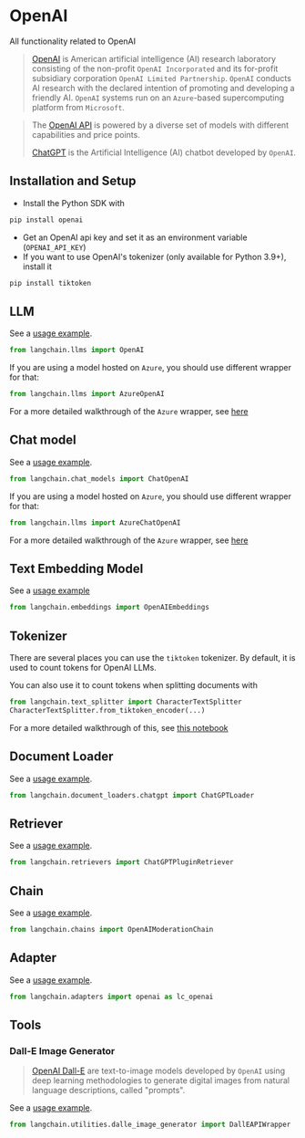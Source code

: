 # OpenAI

All functionality related to OpenAI

>[OpenAI](https://en.wikipedia.org/wiki/OpenAI) is American artificial intelligence (AI) research laboratory 
> consisting of the non-profit `OpenAI Incorporated`
> and its for-profit subsidiary corporation `OpenAI Limited Partnership`. 
> `OpenAI` conducts AI research with the declared intention of promoting and developing a friendly AI. 
> `OpenAI` systems run on an `Azure`-based supercomputing platform from `Microsoft`.

>The [OpenAI API](https://platform.openai.com/docs/models) is powered by a diverse set of models with different capabilities and price points.
> 
>[ChatGPT](https://chat.openai.com) is the Artificial Intelligence (AI) chatbot developed by `OpenAI`.

## Installation and Setup
- Install the Python SDK with
```bash
pip install openai
```
- Get an OpenAI api key and set it as an environment variable (`OPENAI_API_KEY`)
- If you want to use OpenAI's tokenizer (only available for Python 3.9+), install it
```bash
pip install tiktoken
```


## LLM

See a [usage example](/docs/integrations/llms/openai).

```python
from langchain.llms import OpenAI
```

If you are using a model hosted on `Azure`, you should use different wrapper for that:
```python
from langchain.llms import AzureOpenAI
```
For a more detailed walkthrough of the `Azure` wrapper, see [here](/docs/integrations/llms/azure_openai_example)


## Chat model

See a [usage example](/docs/integrations/chat/openai).

```python
from langchain.chat_models import ChatOpenAI
```

If you are using a model hosted on `Azure`, you should use different wrapper for that:
```python
from langchain.llms import AzureChatOpenAI
```
For a more detailed walkthrough of the `Azure` wrapper, see [here](/docs/integrations/chat/azure_chat_openai)


## Text Embedding Model

See a [usage example](/docs/integrations/text_embedding/openai)

```python
from langchain.embeddings import OpenAIEmbeddings
```


## Tokenizer

There are several places you can use the `tiktoken` tokenizer. By default, it is used to count tokens
for OpenAI LLMs.

You can also use it to count tokens when splitting documents with 
```python
from langchain.text_splitter import CharacterTextSplitter
CharacterTextSplitter.from_tiktoken_encoder(...)
```
For a more detailed walkthrough of this, see [this notebook](/docs/modules/data_connection/document_transformers/text_splitters/tiktoken)

## Document Loader

See a [usage example](/docs/integrations/document_loaders/chatgpt_loader).

```python
from langchain.document_loaders.chatgpt import ChatGPTLoader
```

## Retriever

See a [usage example](/docs/integrations/retrievers/chatgpt-plugin).

```python
from langchain.retrievers import ChatGPTPluginRetriever
```

## Chain

See a [usage example](/docs/guides/safety/moderation).

```python
from langchain.chains import OpenAIModerationChain
```

## Adapter

See a [usage example](/docs/integrations/adapters/openai).

```python
from langchain.adapters import openai as lc_openai
```

## Tools

### Dall-E Image Generator

>[OpenAI Dall-E](https://openai.com/dall-e-3) are text-to-image models developed by `OpenAI` 
> using deep learning methodologies to generate digital images from natural language descriptions, 
> called "prompts".


See a [usage example](/docs/integrations/tools/dalle_image_generator).

```python
from langchain.utilities.dalle_image_generator import DallEAPIWrapper
```
